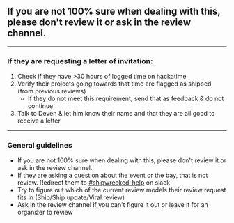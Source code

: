 ## If you are not 100% sure when dealing with this, please don't review it or ask in the review channel.
---
### If they are requesting a letter of invitation:

1. Check if they have >30 hours of logged time on hackatime
2. Verify their projects going towards that time are flagged as shipped (from previous reviews)
   - If they do not meet this requirement, send that as feedback & do not continue
3. Talk to Deven & let him know their name and that they are all good to receive a letter

---
### General guidelines
- If you are not 100% sure when dealing with this, please don't review it or ask in the review channel.
- If they are asking a question about the event or the bay, that is not review. Redirect them to [#shipwrecked-help](https://hackclub.slack.com/archives/C08KS9QGYRY) on slack
- Try to figure out which of the current review models their review request fits in (Ship/Ship update/Viral review)
- Ask in the review channel if you can't figure it out or leave it for an organizer to review